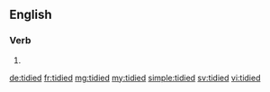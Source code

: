 ==English==

===Verb===
{{head|en|verb form}}

# {{en-past of|tidy}}

[[de:tidied]]
[[fr:tidied]]
[[mg:tidied]]
[[my:tidied]]
[[simple:tidied]]
[[sv:tidied]]
[[vi:tidied]]